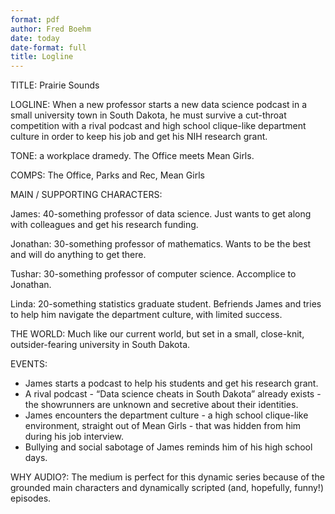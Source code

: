 ```yaml
---
format: pdf
author: Fred Boehm
date: today
date-format: full
title: Logline
---
```


TITLE: Prairie Sounds

LOGLINE:  When a new professor starts a new data science podcast in a small university town in South Dakota, he must survive a cut-throat competition with a rival podcast and high school clique-like department culture in order to keep his job and get his NIH research grant. 



TONE: a workplace dramedy. The Office meets Mean Girls. 

COMPS: The Office, Parks and Rec, Mean Girls 


MAIN / SUPPORTING CHARACTERS:

James: 40-something professor of data science. Just wants to get along with colleagues and get his research funding.

Jonathan: 30-something professor of mathematics. Wants to be the best and will do anything to get there. 

Tushar: 30-something professor of computer science. Accomplice to Jonathan.

Linda: 20-something statistics graduate student. Befriends James and tries to help him navigate the department culture, with limited success.





THE WORLD: Much like our current world, but set in a small, close-knit, outsider-fearing university in South Dakota. 

EVENTS: 

- James starts a podcast to help his students and get his research grant.  
- A rival podcast - "Data science cheats in South Dakota" already exists - the showrunners are unknown and secretive about their identities.  
- James encounters the department culture - a high school clique-like environment, straight out of Mean Girls - that was hidden from him during his job interview.  
- Bullying and social sabotage of James reminds him of his high school days.  

WHY AUDIO?: The medium is perfect for this dynamic series because of the grounded main characters and
dynamically scripted (and, hopefully, funny!) episodes.


